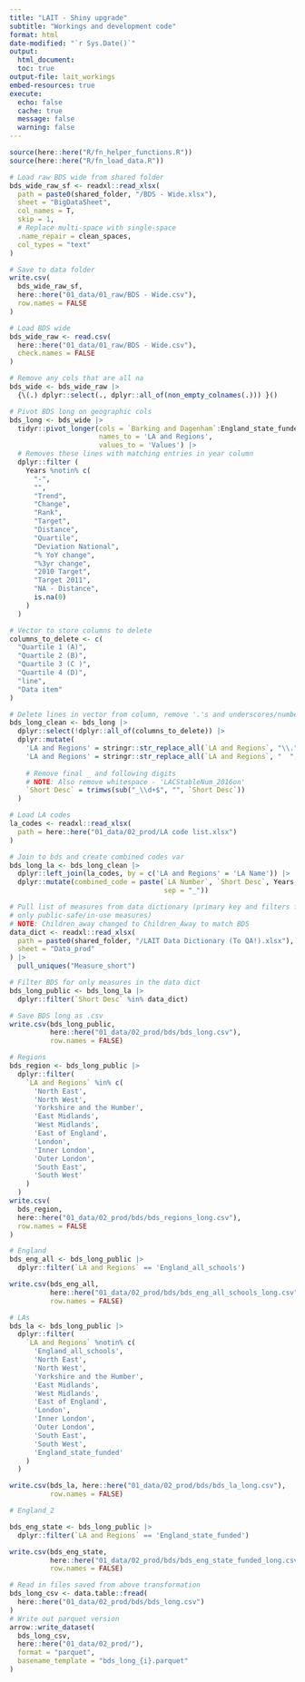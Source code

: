```yaml
---
title: "LAIT - Shiny upgrade"
subtitle: "Workings and development code"
format: html
date-modified: "`r Sys.Date()`"
output:
  html_document:
  toc: true
output-file: lait_workings
embed-resources: true
execute:
  echo: false
  cache: true
  message: false
  warning: false
---
```



```r
source(here::here("R/fn_helper_functions.R"))
source(here::here("R/fn_load_data.R"))
```


```r
# Load raw BDS wide from shared folder
bds_wide_raw_sf <- readxl::read_xlsx(
  path = paste0(shared_folder, "/BDS - Wide.xlsx"),
  sheet = "BigDataSheet",
  col_names = T,
  skip = 1,
  # Replace multi-space with single-space
  .name_repair = clean_spaces,
  col_types = "text"
)

# Save to data folder
write.csv(
  bds_wide_raw_sf,
  here::here("01_data/01_raw/BDS - Wide.csv"),
  row.names = FALSE
)
```


```r
# Load BDS wide
bds_wide_raw <- read.csv(
  here::here("01_data/01_raw/BDS - Wide.csv"),
  check.names = FALSE
)

# Remove any cols that are all na
bds_wide <- bds_wide_raw |>
  {\(.) dplyr::select(., dplyr::all_of(non_empty_colnames(.))) }()
```


```r
# Pivot BDS long on geographic cols
bds_long <- bds_wide |>
  tidyr::pivot_longer(cols = `Barking and Dagenham`:England_state_funded,
                      names_to = 'LA and Regions',
                      values_to = 'Values') |>
  # Removes these lines with matching entries in year column
  dplyr::filter (
    Years %notin% c(
      "-",
      "",
      "Trend",
      "Change",
      "Rank",
      "Target",
      "Distance",
      "Quartile",
      "Deviation National",
      "% YoY change",
      "%3yr change",
      "2010 Target",
      "Target 2011",
      "NA - Distance",
      is.na(0)
    )
  )
```


```r
# Vector to store columns to delete
columns_to_delete <- c(
  "Quartile 1 (A)",
  "Quartile 2 (B)",
  "Quartile 3 (C )",
  "Quartile 4 (D)",
  "line",
  "Data item"
)

# Delete lines in vector from column, remove '.'s and underscores/number
bds_long_clean <- bds_long |>
  dplyr::select(!dplyr::all_of(columns_to_delete)) |>
  dplyr::mutate(
    'LA and Regions' = stringr::str_replace_all(`LA and Regions`, "\\.", " "), 
    'LA and Regions' = stringr::str_replace_all(`LA and Regions`, "  ", "\\. "),
    
    # Remove final _ and following digits
    # NOTE: Also remove whitespace - 'LACStableNum_2016on'
    `Short Desc` = trimws(sub("_\\d+$", "", `Short Desc`))
  )
```


```r
# Load LA codes
la_codes <- readxl::read_xlsx(
  path = here::here("01_data/02_prod/LA code list.xlsx")
)

# Join to bds and create combined codes var
bds_long_la <- bds_long_clean |>
  dplyr::left_join(la_codes, by = c('LA and Regions' = 'LA Name')) |>
  dplyr::mutate(combined_code = paste(`LA Number`, `Short Desc`, Years,
                                      sep = "_"))
```


```r
# Pull list of measures from data dictionary (primary key and filters for
# only public-safe/in-use measures)
# NOTE: Children_away changed to Children_Away to match BDS
data_dict <- readxl::read_xlsx(
  path = paste0(shared_folder, "/LAIT Data Dictionary (To QA!).xlsx"),
  sheet = "Data_prod"
) |> 
  pull_uniques("Measure_short")

# Filter BDS for only measures in the data dict
bds_long_public <- bds_long_la |> 
  dplyr::filter(`Short Desc` %in% data_dict)
```


```r
# Save BDS long as .csv
write.csv(bds_long_public,
          here::here("01_data/02_prod/bds/bds_long.csv"),
          row.names = FALSE)
```


```r
# Regions
bds_region <- bds_long_public |>
  dplyr::filter(
    `LA and Regions` %in% c(
      'North East',
      'North West',
      'Yorkshire and the Humber',
      'East Midlands',
      'West Midlands',
      'East of England',
      'London',
      'Inner London',
      'Outer London',
      'South East',
      'South West'
    )
  )
write.csv(
  bds_region,
  here::here("01_data/02_prod/bds/bds_regions_long.csv"),
  row.names = FALSE
)

# England
bds_eng_all <- bds_long_public |>
  dplyr::filter(`LA and Regions` == 'England_all_schools')

write.csv(bds_eng_all,
          here::here("01_data/02_prod/bds/bds_eng_all_schools_long.csv"),
          row.names = FALSE)

# LAs
bds_la <- bds_long_public |>
  dplyr::filter(
    `LA and Regions` %notin% c(
      'England_all_schools',
      'North East',
      'North West',
      'Yorkshire and the Humber',
      'East Midlands',
      'West Midlands',
      'East of England',
      'London',
      'Inner London',
      'Outer London',
      'South East',
      'South West',
      'England_state_funded'
    )
  )

write.csv(bds_la, here::here("01_data/02_prod/bds/bds_la_long.csv"),
          row.names = FALSE)

# England_2

bds_eng_state <- bds_long_public |>
  dplyr::filter(`LA and Regions` == 'England_state_funded')

write.csv(bds_eng_state,
          here::here("01_data/02_prod/bds/bds_eng_state_funded_long.csv"),
          row.names = FALSE)
```



```r
# Read in files saved from above transformation
bds_long_csv <- data.table::fread(
  here::here("01_data/02_prod/bds/bds_long.csv")
)
# Write out parquet version
arrow::write_dataset(
  bds_long_csv,
  here::here("01_data/02_prod/"),
  format = "parquet",
  basename_template = "bds_long_{i}.parquet"
)

```

